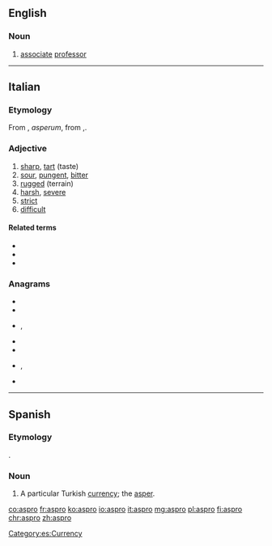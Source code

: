 ==English==

===Noun===
{{en-noun}}

# {{lb|en|Australian|informal}} [[associate]] [[professor]]

----

==Italian==

===Etymology===
From {{etyl|la|it}} {{m|la|asper}}, ''asperum'', from {{etyl|grc|it}} {{m|grc|ἄσπρον}},.

===Adjective===
{{it-adj|aspr}}

# [[sharp]], [[tart]] (taste)
# [[sour]], [[pungent]], [[bitter]]
# [[rugged]] (terrain)
# [[harsh]], [[severe]]
# [[strict]]
# [[difficult]]

====Related terms====
* {{l|it|asperrimo}}
* {{l|it|asprezza}}
* {{l|it|asprigno}}

===Anagrams===
* {{l|it|parso}}
* {{l|it|prosa}}
* {{l|it|raspo}}, {{l|it|raspò}}
* {{l|it|saprò}}
* {{l|it|sopra}}
* {{l|it|sparo}}, {{l|it|sparò}}
* {{l|it|spora}}

----

==Spanish==

===Etymology===
{{etyl|grc|es}} {{m|el|ἄσπρον}}.

===Noun===
{{es-noun|m}}

# A particular Turkish [[currency]]; the [[asper]].

[[Category:es:Currency]]

[[co:aspro]]
[[fr:aspro]]
[[ko:aspro]]
[[io:aspro]]
[[it:aspro]]
[[mg:aspro]]
[[pl:aspro]]
[[fi:aspro]]
[[chr:aspro]]
[[zh:aspro]]